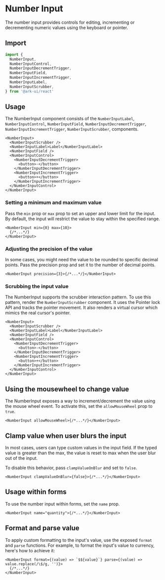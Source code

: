 # Number Input

The number input provides controls for editing, incrementing or decrementing numeric values using
the keyboard or pointer.

## Import

```ts
import {
  NumberInput,
  NumberInputControl,
  NumberInputDecrementTrigger,
  NumberInputField,
  NumberInputIncrementTrigger,
  NumberInputLabel,
  NumberInputScrubber,
} from '@ark-ui/react'
```

## Usage

The NumberInput component consists of the `NumberInputLabel`, `NumberInputControl`,
`NumberInputField`, `NumberInputDecrementTrigger`, `NumberInputIncrementTrigger`,
`NumberInputScrubber`, components.

```tsx
<NumberInput>
  <NumberInputScrubber />
  <NumberInputLabel>Label</NumberInputLabel>
  <NumberInputField />
  <NumberInputControl>
    <NumberInputDecrementTrigger>
      <button>-</button>
    </NumberInputDecrementTrigger>
    <NumberInputIncrementTrigger>
      <button>+</button>
    </NumberInputIncrementTrigger>
  </NumberInputControl>
</NumberInput>
```

### Setting a minimum and maximum value

Pass the `min` prop or `max` prop to set an upper and lower limit for the input. By default, the
input will restrict the value to stay within the specified range.

```tsx
<NumberInput min={0} max={10}>
  {/*...*/}
</NumberInput>
```

### Adjusting the precision of the value

In some cases, you might need the value to be rounded to specific decimal points. Pass the precision
prop and set it to the number of decimal points.

```tsx
<NumberInput precision={3}>{/*...*/}</NumberInput>
```

### Scrubbing the input value

The NumberInput supports the scrubber interaction pattern. To use this pattern, render the
`NumberInputScrubber` component. It uses the Pointer lock API and tracks the pointer movement. It
also renders a virtual cursor which mimics the real cursor's pointer.

```tsx {2}
<NumberInput>
  <NumberInputScrubber />
  <NumberInputLabel>Label</NumberInputLabel>
  <NumberInputField />
  <NumberInputControl>
    <NumberInputDecrementTrigger>
      <button>-</button>
    </NumberInputDecrementTrigger>
    <NumberInputIncrementTrigger>
      <button>+</button>
    </NumberInputIncrementTrigger>
  </NumberInputControl>
</NumberInput>
```

## Using the mousewheel to change value

The NumberInput exposes a way to increment/decrement the value using the mouse wheel event. To
activate this, set the `allowMouseWheel` prop to `true`.

```tsx
<NumberInput allowMouseWheel>{/*...*/}</NumberInput>
```

## Clamp value when user blurs the input

In most cases, users can type custom values in the input field. If the typed value is greater than
the max, the value is reset to max when the user blur out of the input.

To disable this behavior, pass `clampValueOnBlur` and set to `false`.

```tsx
<NumberInput clampValueOnBlur={false}>{/*...*/}</NumberInput>
```

## Usage within forms

To use the number input within forms, set the `name` prop.

```tsx
<NumberInput name="quantity">{/*...*/}</NumberInput>
```

## Format and parse value

To apply custom formatting to the input's value, use the exposed `format` and `parse` functions. For
example, to format the input's value to currency, here's how to achieve it:

```tsx
<NumberInput format={(value) => `$${value}`} parse={(value) => value.replace(/\$/g, '')}>
  {/*...*/}
</NumberInput>
```
